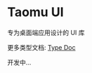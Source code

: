 
<Meta title="介绍" />

# Taomu UI

专为桌面端应用设计的 UI 库

更多类型文档: [Type Doc](https://taomu-org.github.io/taomu-ui/type-doc/)

开发中...

